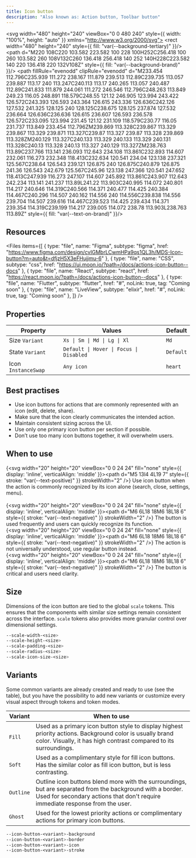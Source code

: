 ```yaml
---
title: Icon button
description: "Also known as: Action button, Toolbar button"
---
```


<svg width="480" height="240" viewBox="0 0 480 240" style={{ width: "100%", height: "auto" }} xmlns="http://www.w3.org/2000/svg">
<rect width="480" height="240" style={{ fill: "var(--background-tertiary)" }}/>
<path d="M220 108C220 103.582 223.582 100 228 100H252C256.418 100 260 103.582 260 108V132C260 136.418 256.418 140 252 140H228C223.582 140 220 136.418 220 132V108Z" style={{ fill: "var(--background-brand)" }}/>
<path fillRule="evenodd" clipRule="evenodd" d="M233.454 112.796C235.939 111.272 238.167 111.879 239.513 112.89C239.735 113.057 239.887 113.17 240 113.247C240.113 113.17 240.265 113.057 240.487 112.89C241.833 111.879 244.061 111.272 246.546 112.796C248.263 113.849 249.23 116.05 248.891 118.579C248.55 121.12 246.905 123.994 243.422 126.572C243.393 126.593 243.364 126.615 243.336 126.636C242.126 127.532 241.325 128.125 240 128.125C238.675 128.125 237.874 127.532 236.664 126.636C236.636 126.615 236.607 126.593 236.578 126.572C233.095 123.994 231.45 121.12 231.109 118.579C230.77 116.05 231.737 113.849 233.454 112.796ZM239.869 113.328C239.867 113.329 239.867 113.329 239.871 113.327C239.87 113.327 239.87 113.328 239.869 113.328ZM240.129 113.327C240.133 113.329 240.133 113.329 240.131 113.328C240.13 113.328 240.13 113.327 240.129 113.327ZM238.763 113.89C237.766 113.141 236.093 112.643 234.108 113.861C232.893 114.607 232.061 116.273 232.348 118.413C232.634 120.541 234.04 123.138 237.321 125.567C238.64 126.543 239.121 126.875 240 126.875C240.879 126.875 241.36 126.543 242.679 125.567C245.96 123.138 247.366 120.541 247.652 118.413C247.939 116.273 247.107 114.607 245.892 113.861C243.907 112.643 242.234 113.141 241.237 113.89L241.22 113.903C240.995 114.072 240.801 114.217 240.646 114.319C240.566 114.371 240.477 114.425 240.384 114.467C240.296 114.507 240.162 114.556 240 114.556C239.838 114.556 239.704 114.507 239.616 114.467C239.523 114.425 239.434 114.371 239.354 114.319C239.199 114.217 239.005 114.072 238.78 113.903L238.763 113.89Z" style={{ fill: "var(--text-on-brand)" }}/>
</svg>


## Resources

<Files
  items={[
    {
      type: "file",
      name: "Figma",
      subtype: "figma",
      href: "https://www.figma.com/design/cvIGMbrLCwmHPa9qs1QL3h/MDS-Icon-button?m=auto&t=dfjzH5X3eFHujjmu-6"
    },
    {
      type: "file",
      name: "CSS",
      subtype: "css",
      href: "https://ui.moon.io/?path=/docs/actions-icon-button--docs"
    },
    {
      type: "file",
      name: "React",
      subtype: "react",
      href: "https://react.moon.io/?path=/docs/actions-icon-button--docs"
    },
    {
      type: "file",
      name: "Flutter",
      subtype: "flutter",
      href: "#",
      noLink: true,
      tag: "Coming soon"
    },
    {
      type: "file",
      name: "LiveView",
      subtype: "elixir",
      href: "#",
      noLink: true,
      tag: "Coming soon"
    },
  ]}
/>

## Properties

| **Property**                        | **Values**                                   | **Default**
|-----------------------------------  |----------------------------------------------| -----------------------------------------------
| Size `Variant`                      | `Xs \| Sm \| Md \| Lg \| Xl`                 | `Md`
| State `Variant`                     | `Default \| Hover \| Focus \| Disabled`      | `Default`
| Icon  `InstanceSwap`                | `Any icon`                                   | `heart`

## Best practises

- Use icon buttons for actions that are commonly represented with an icon (edit, delete, share).
- Make sure that the icon clearly communicates the intended action.
- Maintain consistent sizing across the UI.
- Use only one primary icon button per section if possible.
- Don’t use too many icon buttons together, it will overwhelm users.

## When to use

{<svg width="20" height="20" viewBox="0 0 24 24" fill="none" style={{ display: 'inline', verticalAlign: 'middle' }}><path d="M5 13l4 4L19 7" style={{ stroke: "var(--text-positive)" }} strokeWidth="2" /></svg>} Use icon button when the action is commonly recognized by its icon alone (search, close, settings, menu). <br/><br/>
{<svg width="20" height="20" viewBox="0 0 24 24" fill="none" style={{ display: 'inline', verticalAlign: 'middle' }}><path d="M6 6L18 18M6 18L18 6" style={{ stroke: "var(--text-negative)" }} strokeWidth="2" /></svg>} The button is used frequently and users can quickly recognize its function. <br/>
{<svg width="20" height="20" viewBox="0 0 24 24" fill="none" style={{ display: 'inline', verticalAlign: 'middle' }}><path d="M6 6L18 18M6 18L18 6" style={{ stroke: "var(--text-negative)" }} strokeWidth="2" /></svg>} The action is not universally understood, use regular button instead. <br/>
{<svg width="20" height="20" viewBox="0 0 24 24" fill="none" style={{ display: 'inline', verticalAlign: 'middle' }}><path d="M6 6L18 18M6 18L18 6" style={{ stroke: "var(--text-negative)" }} strokeWidth="2" /></svg>} The button is critical and users need clarity.

## Size

Dimensions of the icon button are tied to the global `scale` tokens. This ensures that the components with similar size settings remain consistent across the interface. `scale` tokens also provides more granular control over dimensional settings.

```css:scale.css showLineNumbers
--scale-width-<size>
--scale-height-<size>
--scale-padding-<size>
--scale-radius-<size>
--scale-icon-size-<size>
```

## Variants

Some common variants are already created and ready to use (see the table), but you have the possibility to add new variants or customize every visual aspect through tokens and token modes.

| **Variant**                        | **When to use**
|----------------------------------- |----------------------------------------------
| `Fill`                             | Used as a primary icon button style to display highest priority actions. Background color is usually brand color. Visually, it has high contrast compared to its surroundings.
| `Soft`                             | Used as a complimentary style for fill icon buttons. Has the similar color as fill icon button, but is less contrasting.
| `Outline`                          | Outline icon buttons blend more with the surroundings, but are separated from the background with a border. Used for secondary actions that don't require immediate response from the user.
| `Ghost`                            | Used for the lowest priority actions or complimentary actions for primary icon buttons.

```css:button.css showLineNumbers
--icon-button-<variant>-background
--icon-button-<variant>-border
--icon-button-<variant>-icon
--icon-button-<variant>-stroke
```
